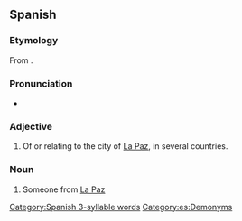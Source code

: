 {{also|páčeno}}
==Spanish==

===Etymology===
From {{af|es|paz|-eño}}.

===Pronunciation===
* {{es-IPA}}

===Adjective===
{{es-adj|f=paceña}}

# Of or relating to the city of [[La Paz]], in several countries.

===Noun===
{{es-noun|m|f=paceña}}

# Someone from [[La Paz]]

[[Category:Spanish 3-syllable words]]
[[Category:es:Demonyms]]